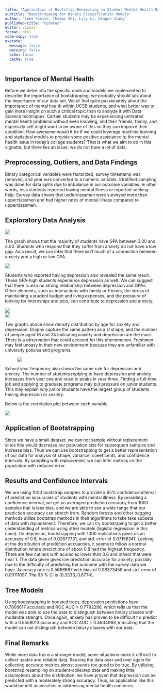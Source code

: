 ```yaml
---
title: "Application of Bootstrap Resampling on Student Mental Health Data"
subtitle: "Bootstrapping for Binary Classification Models"
author: "Luke Fields, Thomas Shi, Lily Li, Dingan Jiang"
published-title: "Updated"
editor: visual
format: html
code-copy: true
execute:
  message: false
  warning: false
  echo: false
  cache: true
---
```


## Importance of Mental Health

Before we delve into the specific code and models we implemented to describe the importance of bootstrapping, we probably should talk about the importance of our data set. We all feel quite passionately about the importance of mental health within UCSB students, and what better way to gain more insight on such a critical topic than to analyze it with Data Science techniques. Certain students may be experiencing untreated mental health problems without even knowing, and their friends, family, and especially self might want to be aware of this so they can improve their condition. How awesome would it be if we could leverage machine learning and statistical models to provide some positive assistance to the mental health issue in today's college students? That is what we aim to do in this vignette, but there lies an issue: we do not have a lot of data.

## Preprocessing, Outliers, and Data Findings

Binary categorical variables were factorized, survey timestamp was removed, and year was converted to a numeric variable. Stratified sampling was done for data splits due to imbalance in our outcome variables; in other words, less students reported having mental illness or reported seeking help. Survey data shows that underclassmen were surveyed more than upperclassmen and had higher rates of mental illness compared to upperclassmen.

## Exploratory Data Analysis

![](images/anxiety.png)

The graph shows that the majority of students have GPA between 3.00 and 4.00. Students who respond that they suffer from anxiety do not have a low gap. As a result, we can infer that there isn't much of a connection between anxiety and a high or low GPA.

![](images/depression.png)

Students who reported having depression also revealed the same result. These GPA-high students experience depression as well. We can suggest that there is also no strong relationship between depression and GPAs. Other elements, such as interactions with family or friends, the stress of maintaining a student budget and living expenses, and the pressure of looking for internships and jobs, can contribute to depression and anxiety.

![](images/depression_age.png)\
![](images/anxiety_age-01.png)

Two graphs above show density distribution by age for anxiety and depression. Graphs capture the same pattern as a U shape, and the number of people aged 18 and 24 indicating anxiety and depression are the most. There is a observation that could account for this phenomenon. Freshmen may feel uneasy in their new environment because they are unfamiliar with university policies and programs.

![![](images/year2.png)](images/year1.png)

School year frequency also shows the same rule for depression and anxiety. The number of students replying to have depression and anxiety increases from year one and raise to peaks in year three. ​​Finding a full-time job and applying to graduate programs may put pressure on junior students. This may explain why junior students have the largest group of students having depression or anxiety.

Below is the correlation plot between each variable

![](images/corrplot.png)

## Application of Bootstrapping

Since we have a small dataset, we can not sample without replacement since this would decrease our population size for subsequent samples and increase bias. Thus we can use bootstrapping to get a better representation of our data for analysis of shape, variance, coeeficents, and confidence intervals. By sampling with replacement, we can infer metrics on the population with reduced error.

## Results and Confidence Intervals

We are using 1000 bootstrap samples to provide a 95% confidence interval of prediction accuracies of students with mental illness. By providing a confidence interval, we get an averaged prediction accuracy from 1000 samples that is less bias, and we are able to see a wide range that our prediction accuracy can stretch from. Random forests and other bagging methods utilize bootstrap methods in their algorithms to take take subsets of data with replacement. Therefore, we can try bootstraping to get a better understanding of metrics using other models (logistic regression in this case). On depresion, bootstrapping with 1000 replications gives us an accuracy of 0.8, bias of 0.02677731, and std. error of 0.07158341. Looking at the distribution of prediction accuarcies, it seems to follow a normal distribution where predictions of about 0.8 had the highest frequency. There are few outliers with acuracies lower than 0.6 and others that were near 1. The data given gives low prediction accuracy for anxiety, possibly due to the difficulty of predicting thir outcome with the survey data we have. Accuracy rate is 0.5666667 with bias of 0.06373458 and std. error of 0.09111097. The 95 % CI is (0.3333, 0.6774).

## Tree Models
Using bootstrapping in boosted trees, depression predictions have 0.7808617 accuracy and ROC AUC = 0.7792286, which tells us that the model was able to use the data to distinguish between binary classes with moderate strength. Once again, anxiety has proven to be difficult t o predict with a 0.5558013 accuracy and ROC AUC = 0.4604968, indicating that the model can not distinguish between binary classes with our data.

## Final Remarks
While more data trains a stronger model, some situations make it difficult to collect usable and reliable data. Reusing the data over and over again for collecting accurate metrics almost sounds too good to be true. By utilizing bootstrap resampling on student-collected data and making little assumptions about the distribution, we have proven that depression can be predicted with a moderately strong accuracy. Thus, an application like this would benefit universities in addressing mental health concerns.